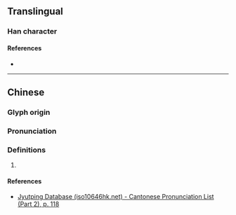 {{character info}}
==Translingual==

===Han character===
{{Han char|rn=64|rad=手|as=11|sn=14|four=56010|canj=QQOU|ids=⿰扌規}}

====References====
* {{Han ref|kx=0451.080|dkj=12622|hdz=31941.090|uh=646B|ud=25707|bh=E1F0|bd=57840}}

----

==Chinese==
{{zh-forms|s=|s=𰓻}}

===Glyph origin===
{{Han etym}}

===Pronunciation===
{{zh-pron
|m=guī
|c=kwai1
|mc=y
|oc=y
|cat=
}}

===Definitions===
{{zh-hanzi}}

# {{rfdef|zh}}

====References====
* [http://www.iso10646hk.net/jp/document/download.jsp Jyutping Database (iso10646hk.net) - Cantonese Pronunciation List (Part 2), p. 118]